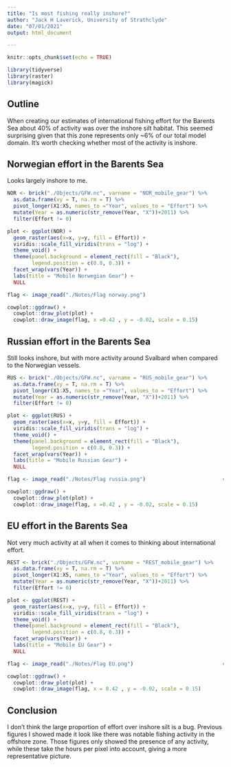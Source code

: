 ```yaml
---
title: "Is most fishing really inshore?"
author: "Jack H Laverick, University of Strathclyde"
date: "07/01/2021"
output: html_document

---
```


```r
knitr::opts_chunk$set(echo = TRUE)

library(tidyverse)
library(raster)
library(magick)
```

## Outline

When creating our estimates of international fishing effort for the Barents Sea about 40% of activity was over the inshore silt habitat. This seemed surprising given that this zone represents only ~6% of our total model domain. It's worth checking whether most of the activity is inshore.

## Norwegian effort in the Barents Sea

Looks largely inshore to me.

```r

NOR <- brick("./Objects/GFW.nc", varname = "NOR_mobile_gear") %>% 
  as.data.frame(xy = T, na.rm = T) %>% 
  pivot_longer(X1:X5, names_to ="Year", values_to = "Effort") %>% 
  mutate(Year = as.numeric(str_remove(Year, "X"))+2011) %>% 
  filter(Effort != 0)

plot <- ggplot(NOR) +
  geom_raster(aes(x=x, y=y, fill = Effort)) +
  viridis::scale_fill_viridis(trans = "log") +
  theme_void() +
  theme(panel.background = element_rect(fill = "Black"),
        legend.position = c(0.8, 0.3)) +
  facet_wrap(vars(Year)) +
  labs(title = "Mobile Norwegian Gear") +
  NULL

flag <- image_read("./Notes/Flag norway.png")

cowplot::ggdraw() +
  cowplot::draw_plot(plot) +
  cowplot::draw_image(flag, x =0.42 , y = -0.02, scale = 0.15)

```

## Russian effort in the Barents Sea

Still looks inshore, but with more activity around Svalbard when compared to the Norwegian vessels. 

```r

RUS <- brick("./Objects/GFW.nc", varname = "RUS_mobile_gear") %>% 
  as.data.frame(xy = T, na.rm = T) %>% 
  pivot_longer(X1:X5, names_to ="Year", values_to = "Effort") %>% 
  mutate(Year = as.numeric(str_remove(Year, "X"))+2011) %>% 
  filter(Effort != 0)

plot <- ggplot(RUS) +
  geom_raster(aes(x=x, y=y, fill = Effort)) +
  viridis::scale_fill_viridis(trans = "log") +
  theme_void() +
  theme(panel.background = element_rect(fill = "Black"),
        legend.position = c(0.8, 0.3)) +
  facet_wrap(vars(Year)) +
  labs(title = "Mobile Russian Gear") +
  NULL

flag <- image_read("./Notes/Flag russia.png")                         # Get a flag

cowplot::ggdraw() +                                                     # Drop flag onto plot
  cowplot::draw_plot(plot) +
  cowplot::draw_image(flag, x =0.42 , y = -0.02, scale = 0.15)

```

## EU effort in the Barents Sea

Not very much activity at all when it comes to thinking about international effort.

```r

REST <- brick("./Objects/GFW.nc", varname = "REST_mobile_gear") %>%     # Import EU mobile fishing effort from GFW
  as.data.frame(xy = T, na.rm = T) %>%                                  # Convert rasters to dataframe
  pivot_longer(X1:X5, names_to ="Year", values_to = "Effort") %>%       # Collect years into 2 columns
  mutate(Year = as.numeric(str_remove(Year, "X"))+2011) %>%             # Create actual year
  filter(Effort != 0)                                                   # Drop pixels with no effort

plot <- ggplot(REST) +                                                  # Make background plot
  geom_raster(aes(x=x, y=y, fill = Effort)) +
  viridis::scale_fill_viridis(trans = "log") +
  theme_void() +
  theme(panel.background = element_rect(fill = "Black"),
        legend.position = c(0.8, 0.3)) +
  facet_wrap(vars(Year)) +
  labs(title = "Mobile EU Gear") +
  NULL

flag <- image_read("./Notes/Flag EU.png")                             # Get a flag

cowplot::ggdraw() +                                                     # Drop flag onto plot
  cowplot::draw_plot(plot) +
  cowplot::draw_image(flag, x = 0.42 , y = -0.02, scale = 0.15)

```

## Conclusion

I don't think the large proportion of effort over inshore silt is a bug. Previous figures I showed made it look like there was notable fishing activity in the offshore zone. Those figures only showed the presence of any activity, while these take the hours per pixel into account, giving a more representative picture.
